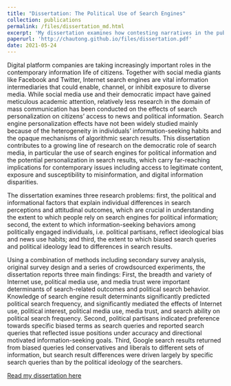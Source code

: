 ```yaml
---
title: "Dissertation: The Political Use of Search Engines"
collection: publications
permalink: /files/dissertation_md.html
excerpt: 'My dissertation examines how contesting narratives in the public information environment regarding polarizing issues affect the way individuals use online search to verify political information, and consequently, how such information seeking tendencies might result in information inequalities, operationalized as different search results.'
paperurl: 'http://chautong.github.io/files/dissertation.pdf'
date: 2021-05-24
---
```

Digital platform companies are taking increasingly important roles in the contemporary information life of citizens. Together with social media giants like Facebook and Twitter, Internet search engines are vital information intermediaries that could enable, channel, or inhibit exposure to diverse media. While social media use and their democratic impact have gained meticulous academic attention, relatively less research in the domain of mass communication has been conducted on the effects of search personalization on citizens’ access to news and political information. Search engine personalization effects have not been widely studied mainly because of the heterogeneity in individuals’ information-seeking habits and the opaque mechanisms of algorithmic search results. This dissertation contributes to a growing line of research on the democratic role of search media, in particular the use of search engines for political information and the potential personalization in search results, which carry far-reaching implications for contemporary issues including access to legitimate content, exposure and susceptibility to misinformation, and digital information disparities.

The dissertation examines three research problems: first, the political and informational factors that explain individual differences in search perceptions and attitudinal outcomes, which are crucial in understanding the extent to which people rely on search engines for political information; second, the extent to which information-seeking behaviors among politically engaged individuals, i.e. political partisans, reflect ideological bias and news use habits; and third, the extent to which biased search queries and political ideology lead to differences in search results.

Using a combination of methods including secondary survey analysis, original survey design and a series of crowdsourced experiments, the dissertation reports three main findings: First, the breadth and variety of Internet use, political media use, and media trust were important determinants of search-related outcomes and political search behavior. Knowledge of search engine result determinants significantly predicted political search frequency, and significantly mediated the effects of Internet use, political interest, political media use, media trust, and search ability on political search frequency. Second, political partisans indicated preference towards specific biased terms as search queries and reported search queries that reflected issue positions under accuracy and directional motivated information-seeking goals. Third, Google search results returned from biased queries led conservatives and liberals to different sets of information, but search result differences were driven largely by specific search queries than by the political ideology of the searchers.

[Read my dissertation here](http://chautong.github.io/files/dissertation.pdf)

